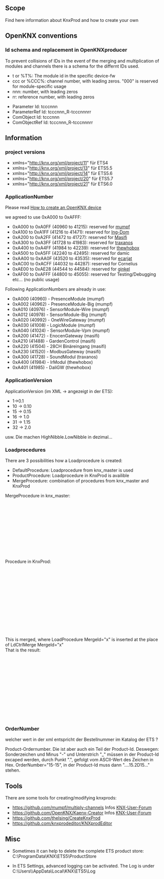 == Scope ==
Find here information about KnxProd and how to create your own

== OpenKNX conventions ==

=== Id schema and replacement in OpenKNXproducer ===

To prevent collisions of IDs in the event of the merging and multiplication of modules and channels there is a schema for the differnt IDs used.

* t or %T%: The module id in the specific device-fw
* ccc or %CCC%: channel number, with leading zeros. "000" is reserved for module-specific usage
* nnn: number, with leading zeros
* rr: reference number, with leading zeros


* Parameter Id: tcccnnn
* ParameterRef Id: tcccnnn_R-tcccnnnrr
* ComObject Id: tcccnnn
* ComObjectRef Id: tcccnnn_R-tcccnnnrr

== Information ==

=== project versions ===

* xmlns="http://knx.org/xml/project/11" für ETS4
* xmlns="http://knx.org/xml/project/13" für ETS5.5
* xmlns="http://knx.org/xml/project/14" für ETS5.6
* xmlns="http://knx.org/xml/project/20" für ETS5.7
* xmlns="http://knx.org/xml/project/21" für ETS6.0

=== ApplicationNumber ===

Please read [[How to create an OpenKNX device]]

we agreed to use 0xA000 to 0xAFFF:

* 0xA000 to 0xA0FF (40960 to 41215): reserved for [https://github.com/mumpf mumpf]
* 0xA100 to 0xA1FF (41216 to 41471): reserved for [https://github.com/Ing-Dom Ing-Dom]
* 0xA200 to 0xA2FF (41472 to 41727): reserved for [https://github.com/Smart-MF Masifi]
* 0xA300 to 0xA3FF (41728 to 41983): reserved for [https://github.com/traxanos traxanos]
* 0xA400 to 0xA4FF (41984 to 42239): reserved for [https://github.com/thewhobox thewhobox]
* 0xA500 to 0xA5FF (42240 to 42495): reserved for damic
* 0xAA00 to 0xAA0F (43520 to 43535): reserved for [https://github.com/ecarjat ecarjat]
* 0xAC00 to 0xACFF (44032 to 44287): reserved for Cornelius 
* 0xAE00 to 0xAE28 (44544 to 44584): reserved for [https://github.com/ginkel ginkel]
* 0xAF00 to 0xAFFF (44800 to 45055): reserved for Testing/Debugging etc... (no public usage)

Following ApplicationNumbers are already in use:

* 0xA000 (40960) - PresenceModule (mumpf)
* 0xA002 (40962) - PresenceModule-Big (mumpf)
* 0xA010 (40976) - SensorModule-Wire (mumpf)
* 0xA012 (40978) - SensorModule-Big (mumpf)
* 0xA020 (40992) - OneWireGateway (mumpf)
* 0xA030 (41008) - LogicModule (mumpf)
* 0xA040 (41024) - SensorModule-Vpm (mumpf)
* 0xA200 (41472) - EnocenGateway (masifi)
* 0xA210 (41488) - GardenControl (masifi)
* 0xA220 (41504) - 28CH Binäreingang (masifi)
* 0xA230 (41520) - ModbusGateway (masifi)
* 0xA300 (41728) - SoundModul (traxanos)
* 0xA400 (41984) - IrModul (thewhobox)
* 0xA401 (41985) - DaliGW (thewhobox)

=== ApplicationVersion ===
ApplicationVersion (im XML -> angezeigt in der ETS):
* 1->0.1
* 10 -> 0.10
* 15 -> 0.15
* 16 -> 1.0
* 31 -> 1.15
* 32 -> 2.0
usw. Die machen HighNibble.LowNibble in dezimal...


=== Loadprocedures ===

There are 3 possibilities how a Loadprocedure is created:
* DefaultProcedure: Loadprocedure from knx_master is used
* ProductProcedure: Loadprocedure in KnxProd is availible
* MergeProcedure: combination of procedures from knx_master and KnxProd


MergeProcedure in knx_master:
  <Procedure ProcedureType="Load" ProcedureSubType="ap1" Access="remote local2">
    <LdCtrlConnect />
    <LdCtrlMerge MergeId="1" />
    <LdCtrlUnload LsmIdx="4" />
    <LdCtrlUnload LsmIdx="3" />
    <LdCtrlUnload LsmIdx="2" />
    <LdCtrlUnload LsmIdx="1" />
    <LdCtrlLoad LsmIdx="4" />
    <LdCtrlMerge MergeId="4" />
    <LdCtrlMerge MergeId="5" />
  </Procedure>
Procedure in KnxProd:
  <LoadProcedures>
    <LoadProcedure MergeId="5">
      <LdCtrlWriteRelMem ObjIdx="4" Offset="0" Size="256" Verify="false" />
    </LoadProcedure>
    <LoadProcedure MergeId="4">
      <LdCtrlRelSegment LsmIdx="4" Size="256" Mode="0" Fill="0" />
    </LoadProcedure>
    <LoadProcedure MergeId="1">
      <LdCtrlCompareProp InlineData="00FA020723" ObjIdx="4" PropId="13">
        <OnError Cause="CompareMismatch" MessageRef="M-00FA_A-0207-23-E298_M-1" />
      </LdCtrlCompareProp>
    </LoadProcedure>
  </LoadProcedures>
This is merged, where LoadProcedure MergeId="x"  is inserted at the place of LdCtrlMerge MergeId="x"<br>
That is the result:
  <Procedure ProcedureType="Load" ProcedureSubType="ap1" Access="remote local2">
    <LdCtrlConnect />
    <LdCtrlCompareProp InlineData="00FA020723" ObjIdx="4" PropId="13">
      <OnError Cause="CompareMismatch" MessageRef="M-00FA_A-0207-23-E298_M-1" />
    </LdCtrlCompareProp>
    <LdCtrlUnload LsmIdx="4" />
    <LdCtrlUnload LsmIdx="3" />
    <LdCtrlUnload LsmIdx="2" />
    <LdCtrlUnload LsmIdx="1" />
    <LdCtrlLoad LsmIdx="4" />
    <LdCtrlRelSegment LsmIdx="4" Size="256" Mode="0" Fill="0" />
    <LdCtrlWriteRelMem ObjIdx="4" Offset="0" Size="256" Verify="false" />
  </Procedure>

=== OrderNumber ===

welcher wert in der xml entspricht der Bestellnummer im Katalog der ETS ?

Product-Ordernumber. Die ist aber auch ein Teil der Product-Id.
Deswegen: Sonderzeichen und Minus "-" und Unterstrich "_" müssen in der Product-Id excaped werden, durch Punkt ".", gefolgt vom ASCII-Wert des Zeichen in Hex.
OrderNumber="15-15", in der Product-Id muss dann "....15.2D15..." stehen.


== Tools ==

There are some tools for creating/modifying knxprods:

* [[https://github.com/mumpf/multiply-channels]] Infos [https://knx-user-forum.de/forum/%C3%B6ffentlicher-bereich/knx-eib-forum/diy-do-it-yourself/1414532-commandline-tool-f%C3%BCr-knx-mit-ets-projekt KNX-User-Forum]
* [[https://github.com/OpenKNX/Kaenx-Creator]] Infos [https://knx-user-forum.de/forum/projektforen/openknx/1778683-kaenx-creator-erstelle-knx-produktdatenbanken-mit-gui KNX-User-Forum]
* [[https://github.com/thelsing/CreateKnxProd]]
* [[https://github.com/knxprodeditor/KNXprodEditor]]

== Misc ==

* Sometimes it can help to delete the complete ETS product store: C:\ProgramData\KNX\ETS5\ProductStore

* In ETS Settings, advanced logging can be activated. The Log is under C:\Users\<username>\AppData\Local\KNX\ETS5\Log

